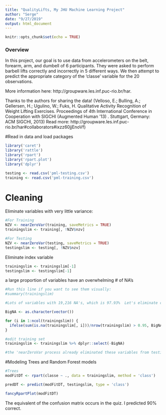 ---
title: "QualityLifts, My JHU Machine Learning Project"
author: "Serge"
date: "9/27/2019"
output: html_document
---

```{r setup, include=FALSE}
knitr::opts_chunk$set(echo = TRUE)
```

### Overview
In this project, our goal is to use data from accelerometers on the belt, forearm, arm, and dumbell of 6 participants. They were asked to perform barbell lifts correctly and incorrectly in 5 different ways. We then attempt to predict the appropriate category of the 'classe' variable for the 20 observations. 

More information here:  http://groupware.les.inf.puc-rio.br/har.  

Thanks to the authors for sharing the data!  (Velloso, E.; Bulling, A.; Gellersen, H.; Ugulino, W.; Fuks, H. Qualitative Activity Recognition of Weight Lifting Exercises. Proceedings of 4th International Conference in Cooperation with SIGCHI (Augmented Human '13) . Stuttgart, Germany: ACM SIGCHI, 2013)  Read more:  http://groupware.les.inf.puc-rio.br/har#collaborators#ixzz60jjEnoVf) 

#Read in data and load packages
```{r}
library('caret')
library('rattle')
library('rpart')
library('rpart.plot')
library('dplyr')

testing <- read.csv('pml-testing.csv')
training <- read.csv('pml-training.csv')
```

# Cleaning

Eliminate variables with very little variance:
```{r}
#For Training
NZV <- nearZeroVar(training, saveMetrics = TRUE)
trainingslim <- training[, !NZV$nzv]

#For Testing
NZV <- nearZeroVar(testing, saveMetrics = TRUE)
testingslim <- testing[, !NZV$nzv]
```

Eliminate index variable
```{r}
trainingslim <- trainingslim[-1]
testingslim <- testingslim[-1]
```

a large proportion of variables have an overwhelming # of NA's
```{r}
#Run this line if you want to see them visually:
#summary(trainingslim)

#Lots of variables with 19,216 NA's, which is 97.93%  Let's eliminate columns with more than 95% NA's from consideration:

BigNA <- as.character(vector())

for (i in 1:ncol(trainingslim)) {
  ifelse(sum(is.na(trainingslim[, i]))/nrow(trainingslim) > 0.95, BigNA <- c(BigNA, names(trainingslim[i])), BigNA)
}

#edit training set
trainingslim <- trainingslim %>% dplyr::select(-BigNA)

#the 'nearZeroVar process already eliminated these variables from testingslim
```

#Modeling
Trees and Random Forest models

```{r}
#Trees
modFitDT <- rpart(classe ~ ., data = trainingslim, method = 'class')

predDT <- predict(modFitDT, testingslim, type = 'class')

fancyRpartPlot(modFitDT)
```


The equivalent of the confusion matrix occurs in the quiz.  I predicted 90% correct.




